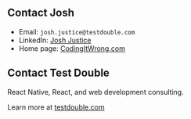 ## Contact Josh

- Email: `josh.justice@testdouble.com`
- LinkedIn: [Josh Justice](https://www.linkedin.com/in/jjustice/)
- Home page: [CodingItWrong.com](https://codingitwrong.com)

## Contact Test Double

React Native, React, and web development consulting.

Learn more at [testdouble.com](https://testdouble.com/)
